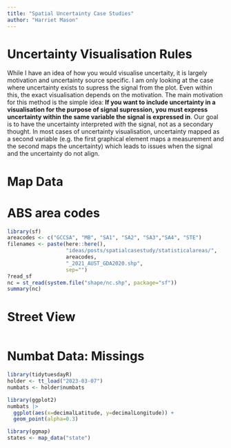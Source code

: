 ```yaml
---
title: "Spatial Uncertainty Case Studies"
author: "Harriet Mason"
---
```


# Uncertainty Visualisation Rules
While I have an idea of how you would visualise uncertaity, it is largely motivation and uncertainty source specific. I am only looking at the case where uncertainty exists to supress the signal from the plot. Even within this, the exact visualisation depends on the motivation. The main motivation for this method is the simple idea: **If you want to include uncertainty in a visualisation for the purpose of signal supression, you must express uncertainty within the same variable the signal is expressed in**. Our goal is to have the uncertainty interpreted *with* the signal, not as a secondary thought. In most cases of uncertainty visualisation, uncertainty mapped as a second variable (e.g. the first graphical element maps a measurement and the second maps the uncertainty) which leads to issues when the signal and the uncertainty do not align. 

# Map Data
# ABS area codes
```r
library(sf)
areacodes <- c("GCCSA", "MB", "SA1", "SA2", "SA3","SA4", "STE")
filenames <- paste(here::here(),
                   "ideas/posts/spatialcasestudy/statisticalareas/",
                   areacodes,
                   "_2021_AUST_GDA2020.shp", 
                   sep="")
?read_sf
nc = st_read(system.file("shape/nc.shp", package="sf"))
summary(nc)
```
# Street View
```r

```


# Numbat Data: Missings
```r
library(tidytuesdayR)
holder <- tt_load("2023-03-07")
numbats <- holder$numbats
```

```r
library(ggplot2)
numbats |>
  ggplot(aes(x=decimalLatitude, y=decimalLongitude)) +
  geom_point(alpha=0.3)
```

```r
library(ggmap)
states <- map_data("state")
```

